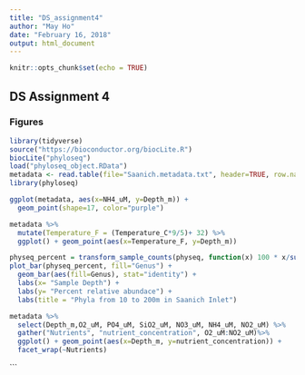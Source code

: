 ```yaml
---
title: "DS_assignment4"
author: "May Ho"
date: "February 16, 2018"
output: html_document
---
```



```r
knitr::opts_chunk$set(echo = TRUE)
```

## DS Assignment 4

### Figures


```r
library(tidyverse)
source("https://bioconductor.org/biocLite.R")
biocLite("phyloseq")
load("phyloseq_object.RData")
metadata <- read.table(file="Saanich.metadata.txt", header=TRUE, row.names=1, sep="\t")
library(phyloseq)

ggplot(metadata, aes(x=NH4_uM, y=Depth_m)) +
  geom_point(shape=17, color="purple")

metadata %>% 
  mutate(Temperature_F = (Temperature_C*9/5)+ 32) %>%
  ggplot() + geom_point(aes(x=Temperature_F, y=Depth_m))

physeq_percent = transform_sample_counts(physeq, function(x) 100 * x/sum(x))
plot_bar(physeq_percent, fill="Genus") + 
  geom_bar(aes(fill=Genus), stat="identity") +
  labs(x= "Sample Depth") +
  labs(y= "Percent relative abundace") + 
  labs(title = "Phyla from 10 to 200m in Saanich Inlet")

metadata %>%
  select(Depth_m,O2_uM, PO4_uM, SiO2_uM, NO3_uM, NH4_uM, NO2_uM) %>%
  gather("Nutrients", "nutrient_concentration", O2_uM:NO2_uM)%>%
  ggplot() + geom_point(aes(x=Depth_m, y=nutrient_concentration)) + 
  facet_wrap(~Nutrients)


```




```


